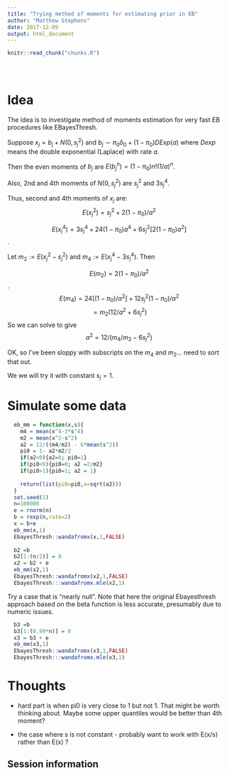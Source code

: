 ```yaml
---
title: "Trying method of moments for estimating prior in EB"
author: "Matthew Stephens"
date: 2017-12-09
output: html_document
---
```


<!-- The file analysis/chunks.R contains chunks that define default settings
shared across the workflowr files. -->
```r
knitr::read_chunk("chunks.R")
```

<!-- Update knitr chunk options -->
```r
```

<!-- Insert the date the file was last updated -->
```r
```

<!-- Insert the code version (Git commit SHA1) if Git repository exists and R
 package git2r is installed -->
```r
```

# Idea

The idea is to investigate method of moments estimation
for very fast EB procedures like EBayesThresh.

Suppose $x_j = b_j + N(0,s_j^2)$
and $b_j \sim \pi_0 \delta_0 + (1-\pi_0) DExp(a)$
where $Dexp$ means the double exponential (Laplace)
with rate $a$.

Then the even moments of $b_j$ are
$E(b_j^n) = (1-\pi_0) n! (1/a)^n$.

Also, 2nd and 4th moments of $N(0,s_j^2)$ are
$s_j^2$ and $3s_j^4$.

Thus, second and 4th moments of $x_j$ are:
$$E(x_j^2) = s_j^2 + 2(1-\pi_0)/a^2$$

$$E(x_j^4) = 3s_j^4 + 24(1-\pi_0)a^4 + 6 s_j^2 [2(1-\pi_0)a^2] $$.


Let $m_2 := E(x_j^2 - s_j^2)$ and 
$m_4:= E(x_j^4 - 3s_j^4)$. Then

$$E(m_2) = 2(1-\pi_0)/a^2$$.
$$E(m_4) = 24[(1-\pi_0)/a^2] + 12s_j^2 (1-\pi_0)/a^2$$
$$= m_2 (12/a^2 + 6s_j^2)$$
So we can solve to give
$$a^2 = 12/ (m_4/m_2 - 6s_j^2)$$

OK, so I've been sloppy with subscripts on the $m_4$ and $m_2$... need to sort that out.


We we will try it with constant $s_j=1$.

# Simulate some data

```r
  eb_mm = function(x,s){
    m4 = mean(x^4-3*s^4)
    m2 = mean(x^2-s^2)
    a2 = 12/((m4/m2) - 6*mean(s^2))
    pi0 = 1- a2*m2/2
    if(a2<0){a2=0; pi0=1}
    if(pi0<0){pi0=0; a2 =2/m2}
    if(pi0>1){pi0=1; a2 = 1}
    
    return(list(pi0=pi0,a=sqrt(a2)))
  }
  set.seed(1)
  n=100000
  e = rnorm(n)
  b = rexp(n,rate=2)
  x = b+e   
  eb_mm(x,1)
  EbayesThresh::wandafromx(x,1,FALSE)
  
  b2 =b
  b2[1:(n/2)] = 0
  x2 = b2 + e
  eb_mm(x2,1)
  EbayesThresh::wandafromx(x2,1,FALSE)
  EbayesThresh:::wandafromx.mle(x2,1)
```


Try a case that is "nearly null". Note that here the original 
Ebayesthresh approach based on the beta function is less accurate, presumably
due to numeric issues.
```r
  b3 =b
  b3[1:(0.99*n)] = 0
  x3 = b3 + e
  eb_mm(x3,1)
  EbayesThresh::wandafromx(x3,1,FALSE)
  EbayesThresh:::wandafromx.mle(x3,1)
```






# Thoughts

- hard part is when pi0 is very close to 1 but not 1.
That might be worth thinking about. Maybe some upper quantiles would be better than 4th moment?

- the case where s is not constant - probably want to work with E(x/s) rather than E(x) ?



## Session information

<!-- Insert the session information into the document -->
```r
```
